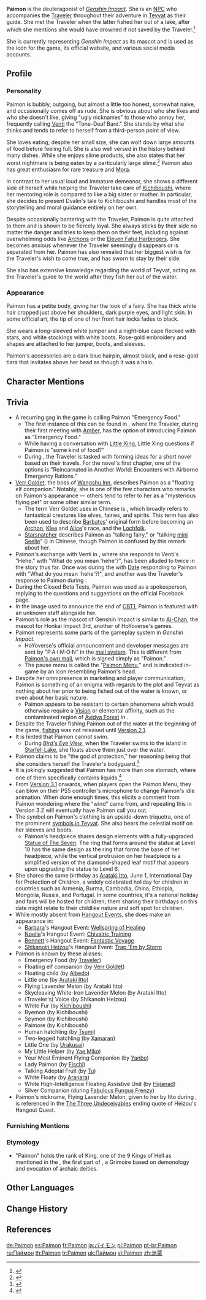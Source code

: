 {{CharacterTabs}}
{{Character Infobox
|image            = <gallery>
Character Paimon Card.png|Card
NPC Paimon.png|In-Game
</gallery>
|type             = NPC
|name             = Paimon
|realname         = 
|element          = 
|constellation    = 
|affiliation      = 
|weapon           = 
|birthday         = June 1st
|voiceEN          = [[imdb:nm2103271|Corina Boettger]]<ref name="Paimon EN/JP-VA">Twitter: [https://twitter.com/GenshinImpact/status/1329258096292610049 EN & JP VA Announcement]</ref>
|voiceCN          = [https://zh.moegirl.org.cn/多多poi Duoduo Poi ({{zh|多多poi}})]<ref>Weibo: [https://weibo.com/6593199887/JrCvxFJjF {{zh|1.1版本PV：「迫近的客星」}}]</ref>
|voiceJP          = {{w|Aoi Koga|Aoi Koga ({{ja|古賀 葵}})}}<ref name="Paimon EN/JP-VA" />
|voiceKR          = {{w|ko:김가령|Kim Ga-ryeong ({{ko|김가령}})}}<ref>Twitter: [https://twitter.com/genshinimpactkr/status/1329259343783444480 KR VA Announcement]</ref>
}}
'''Paimon''' is the deuteragonist of ''[[Genshin Impact]]''. She is an [[NPC]] who accompanies the [[Traveler]] throughout their adventure in [[Teyvat]] as their guide. She met the Traveler when the latter fished her out of a lake, after which she mentions she would have drowned if not saved by the Traveler.<ref>{{Ref/Quest|Wanderer's Trail}}</ref>

She is currently representing ''Genshin Impact'' as its mascot and is used as the icon for the game, its official website, and various social media accounts.

==Profile==
===Personality===
Paimon is bubbly, outgoing, but almost a little too honest, somewhat naïve, and occasionally comes off as rude. She is obvious about who she likes and who she doesn't like, giving "ugly nicknames" to those who annoy her, frequently calling [[Venti]] the "Tone-Deaf Bard." She stands by what she thinks and tends to refer to herself from a third-person point of view.

She loves eating; despite her small size, she can wolf down large amounts of food before feeling full. She is also well versed in the history behind many dishes. While she enjoys slime products, she also states that her worst nightmare is being eaten by a particularly large slime.<ref>{{Ref/VO|Traveler|About Nightmares}}</ref> Paimon also has great enthusiasm for rare treasure and [[Mora]].

In contrast to her usual loud and immature demeanor, she shows a different side of herself while helping the Traveler take care of [[Kichiboushi]], where her mentoring role is compared to like a big sister or mother. In particular, she decides to present Dvalin's tale to Kichiboushi and handles most of the storytelling and moral guidance entirely on her own.

Despite occasionally bantering with the Traveler, Paimon is quite attached to them and is shown to be fiercely loyal. She always sticks by their side no matter the danger and tries to keep them on their feet, including against overwhelming odds like [[Archon]]s or the [[Eleven Fatui Harbingers]]. She becomes anxious whenever the Traveler seemingly disappears or is separated from her. Paimon has also revealed that her biggest wish is for the Traveler's wish to come true, and has sworn to stay by their side.

She also has extensive knowledge regarding the world of Teyvat, acting as the Traveler's guide to the world after they fish her out of the water.

===Appearance===
Paimon has a petite body, giving her the look of a fairy. She has thick white hair cropped just above her shoulders, dark purple eyes, and light skin. In some official art, the tip of one of her front hair locks fades to black.

She wears a long-sleeved white jumper and a night-blue cape flecked with stars, and white stockings with white boots. Rose-gold embroidery and shapes are attached to her jumper, boots, and sleeves.

Paimon's accessories are a dark blue hairpin, almost black, and a rose-gold tiara that levitates above her head as though it was a halo.

==Character Mentions==
{{Character Mentions|alias="this thing that follows you around","your little friend",the "Strange Fae-shaped Emergency Sustenance","little floating companion"}}

==Trivia==
* A recurring gag in the game is calling Paimon "Emergency Food."
** The first instance of this can be found in {{Quest|Wind-Riding Knight|showType=0}}, where the Traveler, during their first meeting with [[Amber]], has the option of introducing Paimon as "Emergency Food."
** While having a conversation with [[Little Xing]], Little Xing questions if Paimon is "some kind of food?"
** During {{Quest|Friendship in Writing}}, the Traveler is tasked with forming ideas for a short novel based on their travels. For the novel's first chapter, one of the options is "Reincarnated in Another World: Encounters with Airborne Emergency Rations."
* [[Verr Goldet]], the boss of [[Wangshu Inn]], describes Paimon as a "floating elf companion." Notably, she is one of the few characters who remarks on Paimon's appearance &mdash; others tend to refer to her as a "mysterious flying pet" or some other similar term.
** The term Verr Goldet uses in Chinese is {{zh|精灵|rm=jīng​líng}}, which broadly refers to fantastical creatures like elves, fairies, and spirits. This term has also been used to describe [[Barbatos]]' original form before becoming an [[Archon]], [[Klee]] and [[Alice]]'s race, and the [[Lochfolk]].
** [[Starsnatcher]] describes Paimon as "talking fairy," or "talking [[mini Seelie]]" ({{zh|会说话的小仙灵|rm=}}) in Chinese, though Paimon is confused by this remark about her.
* Paimon's exchange with Venti in {{Quest|State of the Holy Lyre der Himmel|showType=0}}, where she responds to Venti's "Hehe." with "What do you mean 'hehe'?", has been alluded to twice in the story thus far. Once was during the {{Quest|Date's Challenge}} with [[Date]] responding to Paimon with "What do you mean 'hehe'?!", and another was the Traveler's response to Paimon during {{Quest|Eight Locales Over Mountains and Seas: Two Cities' Recommendations|showType=0}}.
* During the Closed Beta Tests, Paimon was used as a spokesperson, replying to the questions and suggestions on the official Facebook page.
* In the image used to announce the end of [[Version/0.0.1|CBT1]], Paimon is featured with an unknown staff alongside her.
* Paimon's role as the mascot of Genshin Impact is similar to [[w:c:honkaiimpact3:Ai-Chan|Ai-Chan]], the mascot for Honkai Impact 3rd, another of HoYoverse's games.
* Paimon represents some parts of the gameplay system in ''Genshin Impact''.
** HoYoverse's official announcement and developer messages are sent by "P·A·I·M·O·N" in the [[mail|mail system]]. This is different from [[Birthday/Paimon|Paimon's own mail]], which is signed simply as "Paimon."
** The pause menu is called the "[[Paimon Menu]]," and is indicated in-game by an icon resembling Paimon's head.
* Despite her omnipresence in marketing and player communication, Paimon is something of an enigma with regards to the plot and Teyvat as nothing about her prior to being fished out of the water is known, or even about her basic nature.
** Paimon appears to be resistant to certain phenomena which would otherwise require a [[Vision]] or elemental affinity, such as the contaminated region of [[Avidya Forest]] in {{Quest|The Unanswerable Problems}}.
* Despite the Traveler fishing Paimon out of the water at the beginning of the game, [[fishing]] was not released until [[Version 2.1]].
* It is hinted that Paimon cannot swim.
** During ''[[Bird's Eye View]]'', when the Traveler swims to the island in [[Starfell Lake]], she floats above them just over the water.
* Paimon claims to be "the god of protection," her reasoning being that she considers herself the Traveler's bodyguard.<ref>{{Ref/VO|Traveler|About the Rain on Yashiori Island}}</ref>
* It is jokingly suggested that Paimon has more than one stomach, where one of them specifically contains liquids.<ref>{{Ref/VO|Traveler|About Cider Lake}}</ref>
* From [[Version 3.1]] onwards, when players open the Paimon Menu, they can blow on their PS5 controller's microphone to change Paimon's idle animation. When done enough times, this elicits a comment from Paimon wondering where the "wind" came from, and repeating this in Version 3.2 will eventually have Paimon call you out.
* The symbol on Paimon's clothing is an upside-down triquetra, one of the prominent [[symbols in Teyvat]]. She also bears the celestial motif on her sleeves and boots.
** Paimon's headpiece shares design elements with a fully-upgraded [[Statue of The Seven]]. The ring that forms around the statue at Level 10 has the same design as the ring that forms the base of her headpiece, while the vertical protrusion on her headpiece is a simplified version of the diamond-shaped leaf motif that appears upon upgrading the statue to Level 6.
* She shares the same birthday as [[Arataki Itto]], June 1, International Day for Protection of Children, a widely celebrated holiday for children in countries such as Armenia, Burma, Cambodia, China, Ethiopia, Mongolia, Russia, and Portugal. In some countries, it's a national holiday and fairs will be hosted for children; them sharing their birthdays on this date might relate to their childlike nature and soft spot for children.
* While mostly absent from [[Hangout Event]]s, she does make an appearance in:
** [[Barbara]]'s Hangout Event: [[Wellspring of Healing]]
** [[Noelle]]'s Hangout Event: [[Chivalric Training]]
** [[Bennett]]'s Hangout Event: [[Fantastic Voyage (Hangout Event)|Fantastic Voyage]]
** [[Shikanoin Heizou]]'s Hangout Event: [[Trap 'Em by Storm]]
* Paimon is known by these aliases:
** Emergency Food (by [[Traveler]])
** Floating elf companion (by [[Verr Goldet]])
** Floating child (by [[Albedo]])
** Little one (by [[Arataki Itto]])
** Flying Lavender Melon (by Arataki Itto)
** Skycleaving White-Iron Lavender Melon (by Arataki Itto)
** (Traveler's) Voice (by Shikanoin Heizou)
** White Fur (by [[Kichiboushi]])
** Byemon (by Kichiboushi)
** Spymon (by Kichiboushi)
** Paimore (by Kichiboushi)
** Human hatchling (by [[Tsumi]])
** Two-legged hatchling (by [[Xamaran]])
** Little One (by [[Urakusai]])
** My Little Helper (by [[Yae Miko]])
** Your Most Eminent Flying Companion (by [[Yanbo]])
** Lady Paimon (by [[Fischl]])
** Talking Adeptal Fruit (by [[Tu]])
** White Floaty (by [[Aranara]])
** White High-Intelligence Floating Assistive Unit (by [[Hajanad]])
** Silver Companion (during [[Fabulous Fungus Frenzy]])
* Paimon's nickname, Flying Lavender Melon, given to her by Itto during {{Quest|The Unexpected Guest|showType=0}}, is referenced in the [[Heizou Talks Fraud#Ending: The Three Undeceivables|The Three Undeceivables]] ending quote of Heizou's Hangout Quest.

===Furnishing Mentions===
{{Character Furnishing Mentions}}

===Etymology===
* "Paimon" holds the rank of King, one of the 9 Kings of Hell as mentioned in the {{w|List of demons in the Ars Goetia|Ars Goetia}}, the first part of {{w|The Lesser Key of Solomon}}, a Grimoire based on demonology and evocation of archaic deities.

==Other Languages==
{{Other Languages|default_hidden = 1
|en      = Paimon
|zhs     = 派蒙
|zhs_rm  = Pàiméng
|zht     = 派蒙
|zht_rm  = Pàiméng
|ja      = パイモン
|ja_rm   = Paimon
|ko      = 페이몬
|ko_rm   = Peimon
|es      = Paimon
|fr      = Paimon
|ru      = Паймон
|th      = Paimon
|vi      = Paimon
|de      = Paimon
|id      = Paimon
|pt      = Paimon
|tr      = Paimon
|it      = Paimon
}}

==Change History==
{{Change History|1.0}}

==References==
{{Reflist}}

[[de:Paimon]]
[[es:Paimon]]
[[fr:Paimon]]
[[ja:パイモン]]
[[pl:Paimon]]
[[pt-br:Paimon]]
[[ru:Паймон]]
[[th:Paimon]]
[[tr:Paimon]]
[[uk:Паймон]]
[[vi:Paimon]]
[[zh:派蒙]]